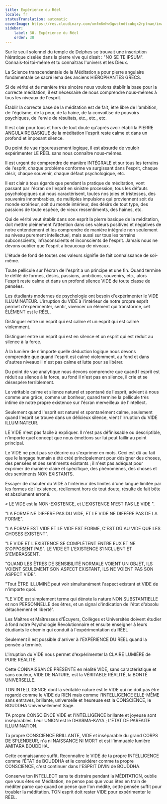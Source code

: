 ```yaml
---
title: Expérience du Réel
locale: fr
statusTranslation: automatic
coverImage: https://res.cloudinary.com/xmfm6mhw3gwctndtcubgx2rptnae/image/upload/v1740337243/small_cover_educacion_fundamental_a051170f1c.webp
sidebar:
    label: 30. Expérience du Réel
    order: 30
---
```

Sur le seuil solennel du temple de Delphes se trouvait une inscription hiératique ciselée dans la pierre vive qui disait : "NO SE TE IPSUM". Connais-toi toi-même et tu connaîtras l'univers et les Dieux.

La Science transcendantale de la Méditation a pour pierre angulaire fondamentale ce sacré lema des anciens HIÉROPHANTES GRECS.

Si de vérité et de manière très sincère nous voulons établir la base pour la correcte méditation, il est nécessaire de nous comprendre nous-mêmes à tous les niveaux de l'esprit.

Établir la correcte base de la méditation est de fait, être libre de l'ambition, de l'égoïsme, de la peur, de la haine, de la convoitise de pouvoirs psychiques, de l'envie de résultats, etc., etc., etc.

Il est clair pour tous et hors de tout doute qu'après avoir établi la PIERRE ANGULAIRE BASIQUE de la méditation l'esprit reste calme et dans un profond et imposant silence.

Du point de vue rigoureusement logique, il est absurde de vouloir expérimenter LE RÉEL sans nous connaître nous-mêmes.

Il est urgent de comprendre de manière INTÉGRALE et sur tous les terrains de l'esprit, chaque problème conforme va surgissant dans l'esprit, chaque désir, chaque souvenir, chaque défaut psychologique, etc.

Il est clair à tous égards que pendant la pratique de méditation, vont passant par l'écran de l'esprit en sinistre procession, tous les défauts psychologiques qui nous caractérisent, toutes nos joies et tristesses, des souvenirs innombrables, de multiples impulsions qui proviennent soit du monde extérieur, soit du monde intérieur, des désirs de tout type, des passions de toute espèce, de vieux ressentiments, des haines, etc.

Qui de vérité veut établir dans son esprit la pierre basique de la méditation, doit mettre pleinement l'attention dans ces valeurs positives et négatives de notre entendement et les comprendre de manière intégrale non seulement au niveau purement intellectuel, mais aussi sur tous les terrains subconscients, infraconscients et inconscients de l'esprit. Jamais nous ne devons oublier que l'esprit a beaucoup de niveaux.

L'étude de fond de toutes ces valeurs signifie de fait connaissance de soi-même.

Toute pellicule sur l'écran de l'esprit a un principe et une fin. Quand termine le défilé de formes, désirs, passions, ambitions, souvenirs, etc., alors l'esprit reste calme et dans un profond silence VIDE de toute classe de pensées.

Les étudiants modernes de psychologie ont besoin d'expérimenter le VIDE ILLUMINATEUR. L'irruption du VIDE à l'intérieur de notre propre esprit permet d'expérimenter, sentir, vivencer un élément qui transforme, cet ÉLÉMENT est le RÉEL.

Distinguer entre un esprit qui est calme et un esprit qui est calmé violemment.

Distinguer entre un esprit qui est en silence et un esprit qui est réduit au silence à la force.

À la lumière de n'importe quelle déduction logique nous devons comprendre que quand l'esprit est calmé violemment, au fond et dans d'autres niveaux il n'est pas calme et lutte pour se libérer.

Du point de vue analytique nous devons comprendre que quand l'esprit est réduit au silence à la force, au fond il n'est pas en silence, il crie et se désespère terriblement.

Le véritable calme et silence naturel et spontané de l'esprit, advient à nous comme une grâce, comme un bonheur, quand termine la pellicule très intime de notre propre existence sur l'écran merveilleux de l'intellect.

Seulement quand l'esprit est naturel et spontanément calme, seulement quand l'esprit se trouve dans un délicieux silence, vient l'irruption du VIDE ILLUMINATEUR.

LE VIDE n'est pas facile à expliquer. Il n'est pas définissable ou descriptible, n'importe quel concept que nous émettons sur lui peut faillir au point principal.

Le VIDE ne peut pas se décrire ou s'exprimer en mots. Ceci est dû au fait que le langage humain a été créé principalement pour désigner des choses, des pensées et des sentiments existants ; il n'est pas adéquat pour exprimer de manière claire et spécifique, des phénomènes, des choses et des sentiments NON EXISTANTS.

Essayer de discuter du VIDE à l'intérieur des limites d'une langue limitée par les formes de l'existence, réellement hors de tout doute, résulte de fait bête et absolument erroné.

« LE VIDE est la NON-EXISTENCE, et L'EXISTENCE N'EST PAS LE VIDE ".

"LA FORME NE DIFFÈRE PAS DU VIDE, ET LE VIDE NE DIFFÈRE PAS DE LA FORME".

"LA FORME EST VIDE ET LE VIDE EST FORME, C'EST DÛ AU VIDE QUE LES CHOSES EXISTENT".

"LE VIDE ET L'EXISTENCE SE COMPLÈTENT ENTRE EUX ET NE S'OPPOSENT PAS". LE VIDE ET L'EXISTENCE S'INCLUENT ET S'EMBRASSENT.

"QUAND LES ÊTRES DE SENSIBILITÉ NORMALE VOIENT UN OBJET, ILS VOIENT SEULEMENT SON ASPECT EXISTANT, ILS NE VOIENT PAS SON ASPECT VIDE".

"Tout ÊTRE ILLUMINÉ peut voir simultanément l'aspect existant et VIDE de n'importe quoi.

"LE VIDE est simplement terme qui dénote la nature NON SUBSTANTIELLE et non PERSONNELLE des êtres, et un signal d'indication de l'état d'absolu détachement et liberté".

Les Maîtres et Maîtresses d'Écuyers, Collèges et Universités doivent étudier à fond notre Psychologie Révolutionnaire et ensuite enseigner à leurs étudiants le chemin qui conduit à l'expérimentation du RÉEL

Seulement il est possible d'arriver à l'EXPÉRIENCE DU RÉEL quand la pensée a terminé.

L'irruption du VIDE nous permet d'expérimenter la CLAIRE LUMIÈRE de PURE RÉALITÉ.

Cette CONNAISSANCE PRÉSENTE en réalité VIDE, sans caractéristique et sans couleur, VIDE DE NATURE, est la VÉRITABLE RÉALITÉ, la BONTÉ UNIVERSELLE.

TON INTELLIGENCE dont la véritable nature est le VIDE qui ne doit pas être regardé comme le VIDE du RIEN mais comme l'INTELLIGENCE ELLE-MÊME sans entraves, brillante, universelle et heureuse est la CONSCIENCE, le BOUDDHA Universellement Sage.

TA propre CONSCIENCE VIDE et l'INTELLIGENCE brillante et joyeuse sont inséparables. Leur UNION est le DHARMA-KAYA ; L'ÉTAT DE PARFAITE ILLUMINATION.

Ta propre CONSCIENCE BRILLANTE, VIDE et inséparable du grand CORPS DE SPLENDEUR, n'a ni NAISSANCE NI MORT et est l'immuable lumière AMITARA BOUDDHA.

Cette connaissance suffit. Reconnaître le VIDE de ta propre INTELLIGENCE comme l'ÉTAT de BOUDDHA et le considérer comme ta propre CONSCIENCE, c'est continuer dans l'ESPRIT DIVIN de BOUDDHA.

Conserve ton INTELLECT sans te distraire pendant la MÉDITATION, oublie que vous êtes en Méditation, ne pense pas que vous êtes en train de méditer parce que quand on pense que l'on médite, cette pensée suffit pour troubler la méditation. TON esprit doit rester VIDE pour expérimenter le RÉEL.

